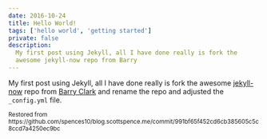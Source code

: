 ```yaml
---
date: 2016-10-24
title: Hello World!
tags: ['hello world', 'getting started']
private: false
description:
  My first post using Jekyll, all I have done really is fork the
  awesome jekyll-now repo from Barry
---
```


My first post using Jekyll, all I have done really is fork the awesome
[jekyll-now] repo from [Barry Clark] and rename the repo and adjusted
the `_config.yml` file.

[jekyll-now]: https://github.com/barryclark/jekyll-now
[barry clark]: https://github.com/barryclark

<small>
  Restored from
  https://github.com/spences10/blog.scottspence.me/commit/991bf65f452cd6cb385605c5c8ccd7a4250ec9bc
</small>
